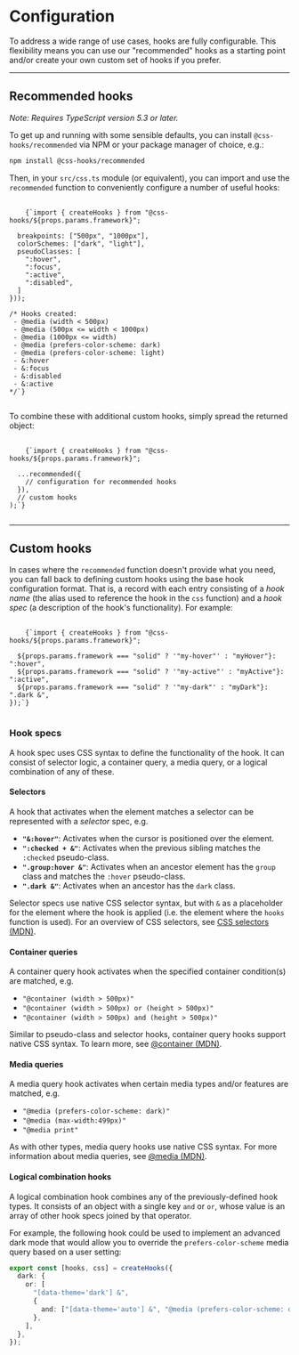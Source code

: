 
# Configuration

To address a wide range of use cases, hooks are fully configurable. This
flexibility means you can use our "recommended" hooks as a starting point and/or
create your own custom set of hooks if you prefer.

---

## Recommended hooks

_Note: Requires TypeScript version 5.3 or later._

To get up and running with some sensible defaults, you can install
`@css-hooks/recommended` via NPM or your package manager of choice, e.g.:

```bash
npm install @css-hooks/recommended
```

Then, in your `src/css.ts` module (or equivalent), you can import and use the
`recommended` function to conveniently configure a number of useful hooks:

<Pre>
  <Code className="language-typescript">
    {`import { createHooks } from "@css-hooks/${props.params.framework}";

  breakpoints: ["500px", "1000px"],
  colorSchemes: ["dark", "light"],
  pseudoClasses: [
    ":hover",
    ":focus",
    ":active",
    ":disabled",
  ]
}));

/* Hooks created:
 - @media (width < 500px)
 - @media (500px <= width < 1000px)
 - @media (1000px <= width)
 - @media (prefers-color-scheme: dark)
 - @media (prefers-color-scheme: light)
 - &:hover
 - &:focus
 - &:disabled
 - &:active
*/`}
  </Code>
</Pre>

To combine these with additional custom hooks, simply spread the returned
object:

<Pre>
  <Code className="language-typescript">
    {`import { createHooks } from "@css-hooks/${props.params.framework}";

  ...recommended({
    // configuration for recommended hooks
  }),
  // custom hooks
);`}
  </Code>
</Pre>

---

## Custom hooks

In cases where the `recommended` function doesn't provide what you need, you can
fall back to defining custom hooks using the base hook configuration format.
That is, a record with each entry consisting of a _hook name_ (the alias used to
reference the hook in the `css` function) and a _hook spec_ (a description of
the hook's functionality). For example:

<Pre>
  <Code className="language-typescript">
    {`import { createHooks } from "@css-hooks/${props.params.framework}";

  ${props.params.framework === "solid" ? '"my-hover"' : "myHover"}: ":hover",
  ${props.params.framework === "solid" ? '"my-active"' : "myActive"}: ":active",
  ${props.params.framework === "solid" ? '"my-dark"' : "myDark"}: ".dark &",
});`}
  </Code>
</Pre>

### Hook specs

A hook spec uses CSS syntax to define the functionality of the hook. It can
consist of selector logic, a container query, a media query, or a logical
combination of any of these.

#### Selectors

A hook that activates when the element matches a selector can be represented
with a _selector_ spec, e.g.

- **`"&:hover"`**: Activates when the cursor is positioned over the element.
- **`":checked + &"`**: Activates when the previous sibling matches the
  `:checked` pseudo-class.
- **`".group:hover &"`**: Activates when an ancestor element has the `group`
  class and matches the `:hover` pseudo-class.
- **`".dark &"`**: Activates when an ancestor has the `dark` class.

Selector specs use native CSS selector syntax, but with `&` as a placeholder for
the element where the hook is applied (i.e. the element where the `hooks`
function is used). For an overview of CSS selectors, see
[CSS selectors (MDN)](https://developer.mozilla.org/en-US/docs/Web/CSS/CSS_selectors).

#### Container queries

A container query hook activates when the specified container condition(s) are
matched, e.g.

- `"@container (width > 500px)"`
- `"@container (width > 500px) or (height > 500px)"`
- `"@container (width > 500px) and (height > 500px)"`

Similar to pseudo-class and selector hooks, container query hooks support native
CSS syntax. To learn more, see
[@container (MDN)](https://developer.mozilla.org/en-US/docs/Web/CSS/@container).

#### Media queries

A media query hook activates when certain media types and/or features are
matched, e.g.

- `"@media (prefers-color-scheme: dark)"`
- `"@media (max-width:499px)"`
- `"@media print"`

As with other types, media query hooks use native CSS syntax. For more
information about media queries, see
[@media (MDN)](https://developer.mozilla.org/en-US/docs/Web/CSS/@media).

#### Logical combination hooks

A logical combination hook combines any of the previously-defined hook types. It
consists of an object with a single key `and` or `or`, whose value is an array
of other hook specs joined by that operator.

For example, the following hook could be used to implement an advanced dark mode
that would allow you to override the `prefers-color-scheme` media query based on
a user setting:

```typescript
export const [hooks, css] = createHooks({
  dark: {
    or: [
      "[data-theme='dark'] &",
      {
        and: ["[data-theme='auto'] &", "@media (prefers-color-scheme: dark)"],
      },
    ],
  },
});
```
